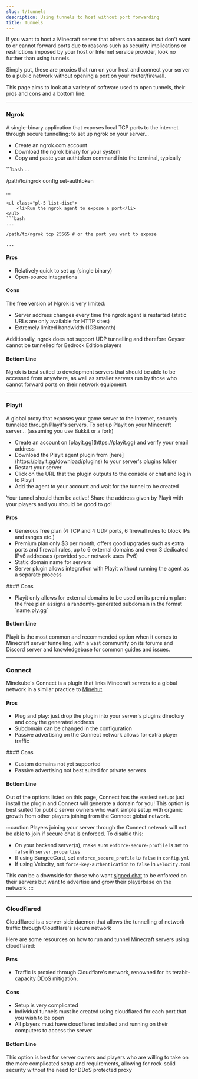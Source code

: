 ```yaml
---
slug: t/tunnels
description: Using tunnels to host without port forwarding
title: Tunnels
---
```



If you want to host a Minecraft server that others can access but don't want to or cannot forward ports due to reasons such as security implications or restrictions imposed by your host or Internet service provider, look no further than using tunnels.

Simply put, these are proxies that run on your host and connect your server to a public network without opening a port on your router/firewall.

This page aims to look at a variety of software used to open tunnels, their pros and cons and a bottom line:

* * *

### Ngrok

A single-binary application that exposes local TCP ports to the internet through secure tunnelling: to set up ngrok on your server...

<ul class="pl-5 list-disc">
    <li>Create an ngrok.com account</li>
    <li>Download the ngrok binary for your system</li>
    <li>Copy and paste your authtoken command into the terminal, typically</li>
</ul>
```bash
...

/path/to/ngrok config set-authtoken <token>

...

````
<ul class="pl-5 list-disc">
    <li>Run the ngrok agent to expose a port</li>
</ul>
```bash
...

/path/to/ngrok tcp 25565 # or the port you want to expose

...
````

#### Pros

<ul class="pl-5 list-disc">
    <li>Relatively quick to set up (single binary)</li>
    <li>Open-source integrations</li>
</ul>

#### Cons

The free version of Ngrok is very limited:

<ul class="pl-5 list-disc">
    <li>Server address changes every time the ngrok agent is restarted (static URLs are only available for HTTP sites)</li>
    <li>Extremely limited bandwidth (1GB/month)</li>
</ul>

Additionally, ngrok does not support UDP tunnelling and therefore Geyser cannot be tunnelled for Bedrock Edition players

#### Bottom Line

Ngrok is best suited to development servers that should be able to be accessed from anywhere, as well as smaller servers run by those who cannot forward ports on their network equipment.

<LinkCard
  title="Website"
  href="https://ngrok.com"
/>

* * *

### Playit

A global proxy that exposes your game server to the Internet, securely tunneled through Playit's servers. To set up Playit on your Minecraft server... (assuming you use Bukkit or a fork)

<ul class="pl-5 list-disc">
    <li>Create an account on [playit.gg](https://playit.gg) and verify your email address</li>
    <li>Download the Playit agent plugin from [here](https://playit.gg/download/plugins) to your server's plugins folder</li>
    <li>Restart your server</li>
    <li>Click on the URL that the plugin outputs to the console or chat and log in to Playit</li>
    <li>Add the agent to your account and wait for the tunnel to be created</li>
</ul>
Your tunnel should then be active! Share the address given by Playit with your players and you should be good to go!

#### Pros

<ul class="pl-5 list-disc">
    <li>Generous free plan (4 TCP and 4 UDP ports, 6 firewall rules to block IPs and ranges etc.)</li>
    <li>Premium plan only $3 per month, offers good upgrades such as extra ports and firewall rules, up to 6 external domains and even 3 dedicated IPv6 addresses (provided your network uses IPv6)</li>
    <li>Static domain name for servers</li>
    <li>Server plugin allows integration with Playit without running the agent as a separate process</li>
</ul>
#### Cons
<ul class="pl-5 list-disc">
    <li>Playit only allows for external domains to be used on its premium plan: the free plan assigns a randomly-generated subdomain in the format `name.ply.gg`</li>
</ul>

#### Bottom Line

Playit is the most common and recommended option when it comes to Minecraft server tunnelling, with a vast community on its forums and Discord server and knowledgebase for common guides and issues.

<LinkCard
  title="Website"
  href="https://playit.gg"
/>

* * *

### Connect

Minekube's Connect is a plugin that links Minecraft servers to a global network in a similar practice to [Minehut](https://minehut.com)

#### Pros

<ul class="pl-5 list-disc">
    <li>Plug and play: just drop the plugin into your server's plugins directory and copy the generated address</li>
    <li>Subdomain can be changed in the configuration</li>
    <li>Passive advertising on the Connect network allows for extra player traffic</li>
</ul>
#### Cons
<ul class="pl-5 list-disc">
    <li>Custom domains not yet supported</li>
    <li>Passive advertising not best suited for private servers</li>
</ul>

#### Bottom Line

Out of the options listed on this page, Connect has the easiest setup: just install the plugin and Connect will generate a domain for you!
This option is best suited for public server owners who want simple setup with organic growth from other players joining from the Connect global network.

:::caution
Players joining your server through the Connect network will not be able to join if secure chat is enforced. To disable this:

-   On your backend server(s), make sure `enforce-secure-profile` is set to `false` in `server.properties`   
-   If using BungeeCord, set `enforce_secure_profile` to `false` in `config.yml`
-   If using Velocity, set `force-key-authentication` to `false` in `velocity.toml`

This can be a downside for those who want [signed chat](/t/signed-chat) to be enforced on their servers but want to advertise and grow their playerbase on the network.
:::

<LinkCard
  title="Website"
  href="https://connect.minekube.com/"
/>

* * *

### Cloudflared

Cloudflared is a server-side daemon that allows the tunnelling of network traffic through Cloudflare's secure network

Here are some resources on how to run and tunnel Minecraft servers using cloudflared:

<CardGrid>
  <LinkCard title="Cloudflare Community" href="https://community.cloudflare.com/t/would-i-be-able-to-use-cloudflare-tunnel-to-host-a-minecraft-server/383942" />
  <LinkCard title="Cyb3r Jak3" href="https://blog.cyberjake.xyz/post/2022-03-26-cloudflared-minecraft/" />
</CardGrid>

#### Pros

<ul class="pl-5 list-disc">
    <li>Traffic is proxied through Cloudflare's network, renowned for its terabit-capacity DDoS mitigation.</li>
</ul>

#### Cons

<ul class="pl-5 list-disc">
    <li>Setup is very complicated</li>
    <li>Individual tunnels must be created using cloudflared for each port that you wish to be open</li>
    <li>All players must have cloudflared installed and running on their computers to access the server</li>
</ul>

#### Bottom Line

This option is best for server owners and players who are willing to take on the more complicated setup and requirements, allowing for rock-solid security without the need for DDoS protected proxy

<LinkCard
  title="Developer Docs"
  href="https://developers.cloudflare.com/cloudflare-one/connections/connect-networks/downloads/"
/>
